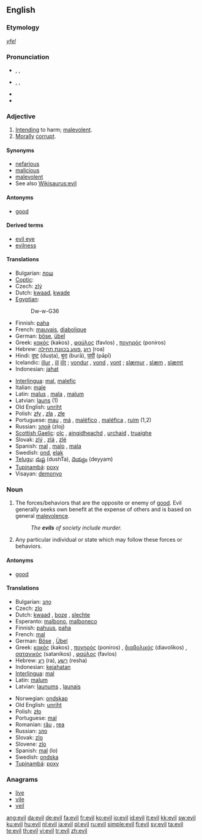 {{wikipedia|dab=evil (disambiguation)|evil}}
==English==

{{rank|agreement|ship|third|692|evil|outside|beside|worth}}

===Etymology===
{{etyl|ang}} ''[[yfel]]''

===Pronunciation===
* {{enPR|ē-vəl}}, {{IPA|/ˈiːvəl/}}, {{SAMPA|/"i:v@l/}}
* {{enPR|ē-vĭl}}, {{IPA|/ˈiːvɪl/}}, {{SAMPA|/"i:vIl/}}
* {{audio|en-us-evil.ogg|Audio (US)}}
* {{rhymes|iːvəl}}

===Adjective===
{{en-adj-more}}

# [[intend|Intending]] to harm; [[malevolent]].
# [[morally|Morally]] [[corrupt]].

====Synonyms====
* [[nefarious]]
* [[malicious]]
* [[malevolent]]
* See also [[Wikisaurus:evil]]

====Antonyms====
* [[good]]

====Derived terms====
* [[evil eye]]
* [[evilness]]

====Translations====
{{trans-top|intending to harm}}
* Bulgarian: [[лош]] {{m}}
* [[Coptic]]: {{tø|cop|ϩⲟⲟⲩ|tr=hoou|sc=Copt}}
* Czech: [[zlý]] {{m}}
* Dutch: [[kwaad]], [[kwade]]
* [[Egyptian]]: {{tø|egy|ḏw|sc=Egyp}}
*: <hiero>Dw-w-G36</hiero>
* Finnish: [[paha]]
* French: [[mauvais]], [[diabolique]]
* German: [[böse]], [[übel]]
* Greek: [[κακός]] (kakos) {{m}}, [[φαύλος]] (favlos) {{m}}, [[πονηρός]] (poniros) {{m}}
* Hebrew: [[רוע]] ,[[פוגע בכוונת תחילה]] (roa)
* Hindi: [[दुष्ट]] (duṣṭa), [[बुरा]] (burā), [[पापी]] (pāpī)
* Icelandic: [[illur]] {{m}}, [[ill]] {{f}} [[illt]] {{n}}; [[vondur]] {{m}}, [[vond]] {{f}}, [[vont]] {{n}}; [[slæmur]] {{m}}, [[slæm]] {{f}}, [[slæmt]] {{n}}
* Indonesian: [[jahat]]
{{trans-mid}}
* [[Interlingua]]: [[mal]], [[malefic]]
* Italian: [[male]] {{m}}
* Latin: [[malus]] {{m}}, [[mala]] {{f}}, [[malum]] {{n}}
* Latvian: [[ļauns]] (1)
* Old English: [[unriht]]
* Polish: [[zły]] {{m}}, [[zła]] {{f}}, [[złe]] {{n}}
* Portuguese: [[mau]] {{m}}, [[má]] {{f}}, [[maléfico]] {{m}}, [[maléfica]] {{f}}, [[ruim]] {{m|f}} (1,2)
* Russian: [[злой]] (zloj)
* [[Scottish Gaelic]]: [[olc]] {{m}}, [[aingidheachd]] {{f}}, [[urchaid]] {{f}}, [[truaighe]] {{f}}
* Slovak: [[zlý]] {{m}}, [[zlý|zlá]] {{f}}, [[zlý|zlé]] {{n}}
* Spanish: [[mal]] {{m}}, [[malo]] {{m}}, [[mala]] {{f}}
* Swedish: [[ond]], [[elak]]
* [[Telugu]]: [[దుష్ట]] (dushTa), [[దెయ్యం]] (deyyam)
* [[Tupinambá]]: [[poxy]]
* Visayan: [[demonyo]]
{{trans-bottom}}

{{trans-top|morally corrupt}}
{{trans-mid}}
{{trans-bottom}}

===Noun===
{{wikipedia}}
{{en-noun}} {{uncountable}}

# The forces/behaviors that are the opposite or enemy of [[good]].  Evil generally seeks own benefit at the expense of others and is based on general [[malevolence]].
#: ''The '''evils''' of society include murder.''
# Any particular individual or state which may follow these forces or behaviors.

====Antonyms====
* [[good]]

====Translations====
{{checktrans-top}}
* Bulgarian: [[зло]] {{n}}
* Czech: [[zlo]] {{n}}
* Dutch: [[kwaad]] {{n}}, [[boze]] {{n}}, [[slechte]] {{n}}
* Esperanto: [[malbono]], [[malboneco]]
* Finnish: [[pahuus]], [[paha]]
* French: [[mal]] {{m}}
* German: [[Böse]] {{n}}, [[Übel]] {{n}}
* Greek: [[κακός]] (kakos) {{m}}, [[πονηρός]] (poniros) {{m}}, [[διαβολικός]] (diavolikos) {{m}}, [[σατανικός]] (satanikos) {{m}}, [[φαύλος]] (favlos) {{m}}
* Hebrew: [[רע]] (ra), [[רשע]] (resha)
* Indonesian: [[kejahatan]]
* [[Interlingua]]: [[mal]]
* Latin: [[malum]] {{n}}
* Latvian: [[ļaunums]] {{m}}, [[ļaunais]] {{m}}
{{trans-mid}}
* Norwegian: [[ondskap]] {{m}}
* Old English: [[unriht]]
* Polish: [[zło]] {{n}}
* Portuguese: [[mal]] {{m}}
* Romanian: [[rău]] {{m}}, [[rea]] {{f}}
* Russian: [[зло]] {{n}}
* Slovak: [[zlo]] {{m}}
* Slovene: [[zlo]] {{n}}
* Spanish: [[mal]] {{n}} (lo)
* Swedish: [[ondska]] {{c}}
* [[Tupinambá]]: [[poxy]]
{{trans-bottom}}

===Anagrams===
* [[live]]
* [[vile]]
* [[veil]]

[[ang:evil]]
[[da:evil]]
[[de:evil]]
[[fa:evil]]
[[fr:evil]]
[[ko:evil]]
[[io:evil]]
[[id:evil]]
[[it:evil]]
[[kk:evil]]
[[sw:evil]]
[[ku:evil]]
[[hu:evil]]
[[nl:evil]]
[[ja:evil]]
[[pl:evil]]
[[ru:evil]]
[[simple:evil]]
[[fi:evil]]
[[sv:evil]]
[[ta:evil]]
[[te:evil]]
[[th:evil]]
[[vi:evil]]
[[tr:evil]]
[[zh:evil]]